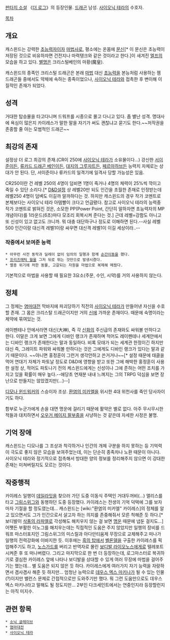 [[판타지 소설]] 《[[더 로그]]》의 등장인물. [[드래곤]] 남성. [[사이오닉 테라]]의 수호자.

[[목차]]
== 개요 ==
캐스윈드는 강력한 [[초능력자]]이자 [[마법사]]로, 평소에는 온몸에 [[문신]][* 이 문신은 초능력이 저장된 것으로 비유하자면 건전지나 마력탱크와 같은 것이라고 한다.]이 새겨진 [[엘프]]의 모습을 하고 있다. [[별명]]은 크리스털베인의 마황(魔皇).

캐스윈드의 종족인 크리스털 드래곤은 본래 [[마법]] 대신 [[초능력]]을 본능처럼 사용하는 젬 드래곤들 중에서도 약체에 속하는 종족이었으나, [[사이오닉 테라]]와 접촉한 후 변이해 이질적인 존재가 되었다.

== 성격 ==
거대한 탑승물을 타고다니며 드워프를 시종으로 몰고 다니고 있다. 좀 별난 성격. 명대사에 욕심이 많은지 카이레스가 말한 말을 자기가 써도 괜찮냐고 묻기도 한다.~~저작권을 존중할 줄 아는 모범적인 드래곤~~
== 최강의 존재 ==
설정상 더 로그 최강의 존재.(CR이 250에 [[사이오닉 테라]]가 소유물이다...) 강신한 [[서이준]]이든, [[류카드 드래곤 베인]]이든, [[대지의 그루자트]]든, [[페르아하브]]든 능력치 자체로는 상대가 안 된다. 단, 서이준이나 류카드의 일격기에 일격사 당할 가능성은 있음.

CR250이란 건 레벨 250의 4명이 덤비면 1명이 죽거나 4명의 체력이 25%씩 깍이고 죽일 수 있단 소리다.[* [[D&D]]설정 상 레벨20만 되도 인간을 초월한 존재로 인정받는데 레벨250 4명이 덤벼도 이길까 말까하다는 것. 하지만 캐스윈드의 경우 작가 코멘트로 본체보다는 사이오닉 테라 아템빨이 크다고 언급됐다. 참고로 사이오닉 테라의 능력중 작가 코멘트로 밝혀진 것은, 소모한 PP(Power Point, 간단히 말하자면 초능력자의 MP개념이다)를 1라운드(6초)마다 모조리 회복시켜 준다는 것.] 근데 레벨=강함도 아니고 또 신성이 있고 없고도 크니까. 뭐 대충 대단하구나 정도로 이해하면 된다.--사실 레벨 500 인간이랑 대신격 레벨1이랑 싸우면 대신격 레벨1이 이길 세상이라..--

=== 작중에서 보여준 능력 ===
 * 아무런 사전 동작과 딜레이 없이 임의의 일행과 함께 [[순간이동]]을 했다.
 * [[프리즈매틱 월]]을 그저 뒤로 뛰는 것만으로 발생시켰다.
 * 멸종 위기에 처한 동물, 고갈되는 자원을 마법으로 복제해 메웠다.
기본적으로 마법을 사용할 때 필요한 3요소(주문, 수인, 시약)를 거의 사용하지 않는다.

== 정체 ==
그 정체는 [[염마대전]] 막바지에 파괴당하기 직전의 [[사이오닉 테라]]가 만들어낸 자신을 수호할 존재. 그 몸은 크리스탈 드래곤이지만 거의 [[신]]에 가까운 존재이다. 때문에 숙명이라는 제약에 묶여있는 것.

레이펜테나 안에서라면 대신(大神), 즉 각 [[신화]]의 주신급의 존재와도 싸워볼 만하다고 한다. 이말은 크게 보면 그에게 디바인 랭크가 존재하며 적어도 레이펜테나 세계안에서는 디바인 랭크가 존재한다는 말과 동일하다. 비록 모태가 되는 세계관 한정이긴 하지만 대신 즉, 그레이트 파워와 싸워볼 만하다는 것은 그에게도 디바인 랭크가 있다는 말과 같기 때문이다. ~~아니면 홍정훈이 그런거 생각안하고 쓴거거나~~[* 설정 때문에 태클을 먹어 연대기 자체가 파토날 정도로 D&D에 영향을 받고 또한 그에 해박한 홍정훈이 사용한 설정 상, 적어도 파토나기 전의 케스윈드에게는 신성이나 그에 준하는 어떤 조치를 가지고 있을 확률이 매우 높다.--애당초 연재분 내내 느껴지는 그의 TRPG 덕심을 보면 장난으로 만들지는 않았겠지만(...)--] 

[[디모나 윈드워커]]의 스승이자 조상. [[환염의 미카엘]]을 위시한 4대 위천사를 죽인 당사자이기도 하다.

함부로 누군가에게 손을 대면 명운에 걸리기 때문에 활약은 별로 없다. 아주 무시무시한 적들과 대치하면서 [[오우거 메이지 팔부중]]을 사냥하는 것 같은데 자세한 사정은 불명.

== 기억 장애 ==
캐스윈드는 디모나를 그 조상과 착각하거나 인간의 개체 구분을 하지 못하는 등 기억력이 극도로 좋지 않은 모습을 보여주었는데, 이는 단순히 종족차나 노환 때문이 아니다. 사이오닉 테라와 정기적으로 접촉해서 방대한 양의 정보를 정리해주지 않으면 이 강대한 존재는 미쳐버릴지도 모르는 것이다.

== 작중행적 ==
카이레스 일행이 [[데일라잇]]을 찾으러 가던 도중 이동식 주택인 거대두꺼비(...) 앨리스를 타고 [[그림스위그]]와 동행하던 도중 등장했다.
카이레스는 전생의 기억 덕택에 그를 보자마자 기절을 할 정도였는데... 캐스윈드는 [wiki:"환염의 미카엘" 카이레스]의 정체를 알고 있으면서도 그가 인간으로서 살고자 하는 의지를 존중해줘서 모른 척해준 듯 하다.[* 보디발이 [[삭풍의 라파엘]]로 각성해도 해치우지 않는 걸 보면 [[명운]] 때문에 냅둔 걸지도...]
어쨋든 부활한 이노그를 해치우는데는 직접적인 도움은 주지 않았지만 일행의 장비를 드워프 마스터포지인 그림스위그의 미스릴과 아다만티움제 무장으로 교체해주고 떠나가 일행의 전력강화에 이바지한 듯.
이후에는 [[흑의 탑]]에서 [[벨론델]]을 구출한 카이레스를 픽업해주기도 하고, [[노스가드]]를 버리고 반역자로 몰린 [[보디발 라이오노스]]에게로 텔레포트시켜준 후 또 떠나버렸다.
그리고 마지막으로 한 번 더 등장하는데, 로그마스터로 복귀하기로 결심한 카이레스 앞에 나타나 보디발을 상대할 수 있게 여러 무장에 마법을 걸어주기는 했는데... 별 도움은 되지 않은 듯 하다. 카이레스에게 여러가지 자기 능력을 자랑하면서 겸사겸사 해준 듯 하지만...
엄청난 능력으로 [[데우스 엑스 마키나]]가 될 수 있는 인물(?)이지만 밸런스 문제로 간접적으로만 도와주기만 했다. 뭐 그런 도움만으로도 데우스 엑스 마키나라고 말해도 될 정도지만...
2부인 다크세인트에서는 연중인지라 등장할런지는 아직 미지수.


== 관련 항목 ==
 * [[소닉 글레이브]]
 * [[염마대전]]
 * [[사이오닉 테라]]
